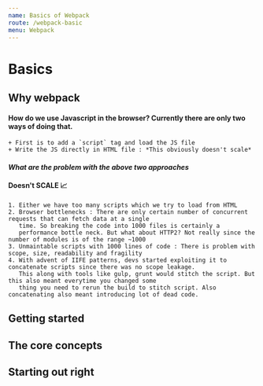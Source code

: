 ```yaml
---
name: Basics of Webpack
route: /webpack-basic
menu: Webpack
---
```


# Basics

## Why webpack

#### How do we use Javascript in the browser? Currently there are only two ways of doing that.
    + First is to add a `script` tag and load the JS file
    + Write the JS directly in HTML file : *This obviously doesn't scale*

#### *What are the problem with the above two approaches*
#### **Doesn't SCALE 📈**
    1. Either we have too many scripts which we try to load from HTML
    2. Browser bottlenecks : There are only certain number of concurrent requests that can fetch data at a single
       time. So breaking the code into 1000 files is certainly a
       performance bottle neck. But what about HTTP2? Not really since the number of modules is of the range ~1000
    3. Unmaintable scripts with 1000 lines of code : There is problem with scope, size, readability and fragility
    4. With advent of IIFE patterns, devs started exploiting it to concatenate scripts since there was no scope leakage.
       This along with tools like gulp, grunt would stitch the script. But this also meant everytime you changed some
       thing you need to rerun the build to stitch script. Also concatenating also meant introducing lot of dead code.

## Getting started

## The core concepts

## Starting out right